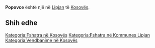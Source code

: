 {{Fshat në 
 | Emri                = Popovce
 | EmriAlt                = 
 | NAME_SHORT_FORM=      
 | NAME_GENERIC=      
 | NAME_SORT_NAME_RO=      POPOVCE
 | FULL_NAME_RO = Popovce
 | FULL_NAME_ND_RO=Popovce
 | SORT_NAME_RG=POPOVCE
 | FULL_NAME_RG=Popovce
 | FULL_NAME_ND_RG=Popovce
 | SRP_NAME_SHORT_FORM=      
 | SRP_NAME_GENERIC=      
 | SRP_NAME_SORT_NAME_RO=      
 | SRP_FULL_NAME_RO = 
 | SRP_FULL_NAME_ND_RO=
 | SRP_SORT_NAME_RG=
 | SRP_FULL_NAME_RG=
 | SRP_FULL_NAME_ND_RG=
 | Emri (Rasa dhanore) = 
 | Figura              = 
 | Shteti              = Kosovo
 | Komuna              = Lipjan
 | Kodi postar         = 
 | Sipërfaqja          = 

 | Popullsia           = 

 | Regj. i popullsisë  = 
 | Dend. e popullsisë  = 
 | Faqja zyrtare       = 
 <!--- Koordinatat ----> 
 | Gjerësia            = 43.081667
 | Gjatësia            = 20.792778
 | Lartësia            = 
}}
'''Popovce''' është një [[]] në [[Lipjan]] të [[Kosovës]].

<!-- == Gjeografia == -->
<!-- == Historia == -->
<!-- == Demografia == -->
== Shih edhe ==
{{Komuna Lipjan}}
{{Kosovo-Administrata-Cung}}

[[Kategoria:Fshatra në Kosovës]]
[[Kategoria:Fshatra në Kommunes Lipjan]]
[[Kategoria:Vendbanime në Kosovës]]